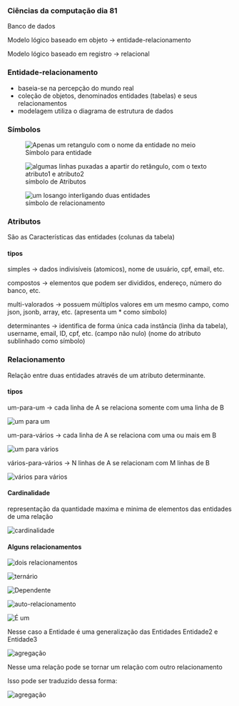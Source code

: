 




### Ciências da computação dia 81

Banco de dados

Modelo lógico baseado em objeto → entidade-relacionamento

Modelo lógico baseado em registro → relacional








### Entidade-relacionamento

-   baseia-se na percepção do mundo real
-   coleção de objetos, denominados entidades (tabelas) e seus
    relacionamentos
-   modelagem utiliza o diagrama de estrutura de dados








### **Símbolos**

<figure>
<img
src="https://cdn-images-1.medium.com/max/800/1*Ar2TqHDZCFjO6T2F8hDgZw.png"
alt="Apenas um retangulo com o nome da entidade no meio" />
<figcaption>Símbolo para entidade</figcaption>
</figure>

<figure>
<img
src="https://cdn-images-1.medium.com/max/800/1*47F6IJiAflkdDillbcaqDA.png"
alt="algumas linhas puxadas a apartir do retângulo, com o texto atributo1 e atributo2" />
<figcaption>símbolo de Atributos</figcaption>
</figure>

<figure>
<img
src="https://cdn-images-1.medium.com/max/800/1*reE8A-qddc4NxUvzONrSlA.png"
alt="um losango interligando duas entidades" />
<figcaption>símbolo de relacionamento</figcaption>
</figure>








### Atributos

São as Características das entidades (colunas da tabela)

#### tipos

simples → dados indivisíveis (atomicos), nome de usuário, cpf, email,
etc.

compostos → elementos que podem ser divididos, endereço, número do
banco, etc.

multi-valorados → possuem múltiplos valores em um mesmo campo, como
json, jsonb, array, etc. (apresenta um \* como símbolo)

determinantes → identifica de forma única cada instância (linha da
tabela), username, email, ID, cpf, etc. (campo não nulo) (nome do
atributo sublinhado como símbolo)








### Relacionamento

Relação entre duas entidades através de um atributo determinante.

#### tipos

um-para-um → cada linha de A se relaciona somente com uma linha de B

![um
para um](https://cdn-images-1.medium.com/max/800/1*d_xz5rutUtSl6-aynhi5Rw.png)

um-para-vários → cada linha de A se relaciona com uma ou mais em B

![um
para vários](https://cdn-images-1.medium.com/max/800/1*81NY2x9icKN4yg-2cWnFBw.png)

vários-para-vários → N linhas de A se relacionam com M linhas de B

![vários
para vários](https://cdn-images-1.medium.com/max/800/1*hSscUsnsej04W9EWJOgoSA.png)

#### Cardinalidade

representação da quantidade maxima e minima de elementos das entidades
de uma relação

![cardinalidade](https://cdn-images-1.medium.com/max/800/1*vAP1RjViDNFV0STkzOD3xg.png)

#### Alguns relacionamentos

![dois
relacionamentos](https://cdn-images-1.medium.com/max/800/1*5lq0iS0GVWBf-5xS6EY0Dw.png)

![ternário](https://cdn-images-1.medium.com/max/800/1*TJ3rOJbEHuyaHzVyBgK0_A.png)

![Dependente](https://cdn-images-1.medium.com/max/800/1*IsV6Nwbw8z3sE41x-2zlHg.png)

![auto-relacionamento](https://cdn-images-1.medium.com/max/800/1*Ifff-q1W0sKcgFZJ5JlhOQ.png)

![É
um](https://cdn-images-1.medium.com/max/800/1*9VoPvP_Tk0fu4veUwqLn1A.png)

Nesse caso a Entidade é uma generalização das Entidades Entidade2 e
Entidade3

![agregação](https://cdn-images-1.medium.com/max/800/1*PUrbK4iL1P5szyozO2-Xew.png)

Nesse uma relação pode se tornar um relação com outro relacionamento

Isso pode ser traduzido dessa forma:

![agregação](https://cdn-images-1.medium.com/max/800/1*NvzKeQ9SZvY8ElY3OSiEfQ.png)


